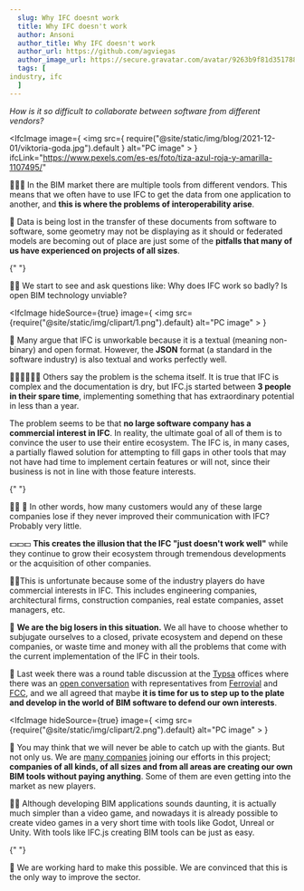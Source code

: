 ```yaml
---
  slug: Why IFC doesnt work
  title: Why IFC doesn't work
  author: Ansoni
  author_title: Why IFC doesn't work
  author_url: https://github.com/agviegas
  author_image_url: https://secure.gravatar.com/avatar/9263b9f81d351788e46bc64000c03cb6
  tags: [
industry, ifc
  ]
---
```


_How is it so difficult to collaborate between software from different vendors?_

<!--truncate-->


<IfcImage
  image={
    <img
      src={
        require("@site/static/img/blog/2021-12-01/viktoria-goda.jpg").default
      }
      alt="PC image"
    ></img>
  }
  ifcLink="https://www.pexels.com/es-es/foto/tiza-azul-roja-y-amarilla-1107495/"
></IfcImage>

🤜💥🤛
In the BIM market there are multiple tools from different vendors. This means that we often have to use IFC to get the data from one application to another, and **this is where the problems of interoperability arise**.

🤒
Data is being lost in the transfer of these documents from software to software, some geometry may not be displaying as it should or federated models are becoming out of place are just some of the **pitfalls that many of us have experienced on projects of all sizes**.

{" "}

<IfcCard>
  🤷‍♂️ We start to see and ask questions like: Why does IFC work so badly? Is open
  BIM technology unviable?
</IfcCard>

<IfcImage
  hideSource={true}
  image={
    <img
      src={require("@site/static/img/clipart/1.png").default}
      alt="PC image"
    ></img>
  }
></IfcImage>

📃
Many argue that IFC is unworkable because it is a textual (meaning non-binary) and open format. However, the **JSON** format (a standard in the software industry) is also textual and works perfectly well.

👨‍💻👨‍💻👨‍💻
Others say the problem is the schema itself. It is true that IFC is complex and the documentation is dry, but IFC.js started between **3 people in their spare time**, implementing something that has extraordinary potential in less than a year.

The problem seems to be that **no large software company has a commercial interest in IFC**. In reality, the ultimate goal of all of them is to convince the user to use their entire ecosystem. The IFC is, in many cases, a partially flawed solution for attempting to fill gaps in other tools that may not have had time to implement certain features or will not, since their business is not in line with those feature interests.

{" "}

<IfcCard>
  👨‍💼 💼 In other words, how many customers would any of these large companies
  lose if they never improved their communication with IFC? Probably very
  little.
</IfcCard>

💵💵💵 **This creates the illusion that the IFC "just doesn't work well"** while they continue to grow their ecosystem through tremendous developments or the acquisition of other companies.

🙍‍♂️This is unfortunate because some of the industry players do have commercial interests in IFC. This includes engineering companies, architectural firms, construction companies, real estate companies, asset managers, etc.

💸 **We are the big losers in this situation.** We all have to choose whether to subjugate ourselves to a closed, private ecosystem and depend on these companies, or waste time and money with all the problems that come with the current implementation of the IFC in their tools.

🤝 Last week there was a round table discussion at the [Typsa](https://www.typsa.com/en/) offices where there was an [open conversation](https://teys.es/01-hackaton-typsa-ue4-actividades/) with representatives from [Ferrovial](https://www.ferrovial.com/) and [FCC](https://www.fcc.es/), and we all agreed that maybe **it is time for us to step up to the plate and develop in the world of BIM software to defend our own interests**.

<IfcImage
  hideSource={true}
  image={
    <img
      src={require("@site/static/img/clipart/2.png").default}
      alt="PC image"
    ></img>
  }
></IfcImage>

💪 You may think that we will never be able to catch up with the giants. But not only us. We are [many companies](https://ifcjs.github.io/info/docs/Contribute) joining our efforts in this project; **companies of all kinds, of all sizes and from all areas are creating our own BIM tools without paying anything**. Some of them are even getting into the market as new players.

👩‍💻 Although developing BIM applications sounds daunting, it is actually much simpler than a video game, and nowadays it is already possible to create video games in a very short time with tools like Godot, Unreal or Unity. With tools like IFC.js creating BIM tools can be just as easy.

{" "}

<IfcCard>
  💛 We are working hard to make this possible. We are convinced that this is
  the only way to improve the sector.
</IfcCard>
